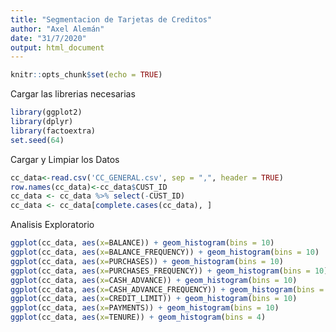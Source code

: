 ```yaml
---
title: "Segmentacion de Tarjetas de Creditos"
author: "Axel Alemán"
date: "31/7/2020"
output: html_document
---
```


```r
knitr::opts_chunk$set(echo = TRUE)
```

Cargar las librerias necesarias

```r
library(ggplot2)
library(dplyr)
library(factoextra)
set.seed(64)
```

Cargar y Limpiar los Datos

```r
cc_data<-read.csv('CC_GENERAL.csv', sep = ",", header = TRUE)
row.names(cc_data)<-cc_data$CUST_ID
cc_data <- cc_data %>% select(-CUST_ID)
cc_data <- cc_data[complete.cases(cc_data), ]
```


Analisis Exploratorio

```r
ggplot(cc_data, aes(x=BALANCE)) + geom_histogram(bins = 10)
ggplot(cc_data, aes(x=BALANCE_FREQUENCY)) + geom_histogram(bins = 10)
ggplot(cc_data, aes(x=PURCHASES)) + geom_histogram(bins = 10)
ggplot(cc_data, aes(x=PURCHASES_FREQUENCY)) + geom_histogram(bins = 10)
ggplot(cc_data, aes(x=CASH_ADVANCE)) + geom_histogram(bins = 10)
ggplot(cc_data, aes(x=CASH_ADVANCE_FREQUENCY)) + geom_histogram(bins = 10)
ggplot(cc_data, aes(x=CREDIT_LIMIT)) + geom_histogram(bins = 10)
ggplot(cc_data, aes(x=PAYMENTS)) + geom_histogram(bins = 10)
ggplot(cc_data, aes(x=TENURE)) + geom_histogram(bins = 4)
```


